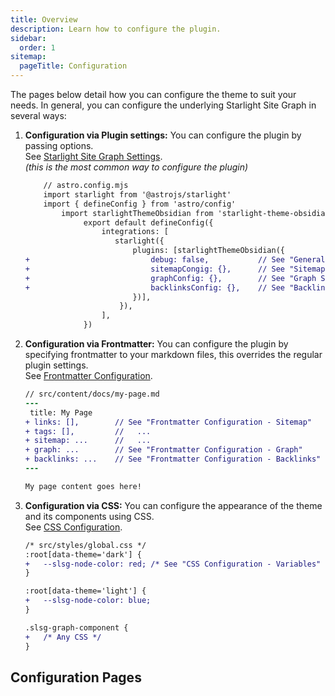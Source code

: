 ```yaml
---
title: Overview
description: Learn how to configure the plugin.
sidebar:
  order: 1
sitemap:
  pageTitle: Configuration
---
```



The pages below detail how you can configure the theme to suit your needs.
In general, you can configure the underlying Starlight Site Graph in several ways:
1. **Configuration via Plugin settings:** You can configure the plugin by passing options.
 	<br/>	See [Starlight Site Graph Settings](https://fevol.github.io/starlight-site-graph/configuration/).
 	<br/>	*(this is the most common way to configure the plugin)*
	```diff lang="js"
		// astro.config.mjs
		import starlight from '@astrojs/starlight'
		import { defineConfig } from 'astro/config'
			import starlightThemeObsidian from 'starlight-theme-obsidian'
				 export default defineConfig({
					 integrations: [
						starlight({
							plugins: [starlightThemeObsidian({
	+							debug: false, 			// See "General Settings"
	+							sitemapCongig: {},  	// See "Sitemap Settings"
	+							graphConfig: {},  		// See "Graph Settings"
	+							backlinksConfig: {},  	// See "Backlinks Settings"
							})],
						 }),
					 ],
				 })
	```
2. **Configuration via Frontmatter:** You can configure the plugin by specifying frontmatter to your markdown files,
	this overrides the regular plugin settings.
	<br/>	See [Frontmatter Configuration](https://fevol.github.io/starlight-site-graph/configuration/frontmatter).
	```diff lang="md"
	// src/content/docs/my-page.md
	---
	 title: My Page
	+ links: [],		// See "Frontmatter Configuration - Sitemap"
	+ tags: [],			//   ...
	+ sitemap: ...		//   ...
	+ graph: ...		// See "Frontmatter Configuration - Graph"
	+ backlinks: ...	// See "Frontmatter Configuration - Backlinks"
	---

	My page content goes here!
	```
3. **Configuration via CSS:** You can configure the appearance of the theme and its components using CSS.
	<br/>	See [CSS Configuration](/starlight-theme-obsidian/configuration/css).
	```diff lang="css"
	/* src/styles/global.css */
	:root[data-theme='dark'] {
	+ 	--slsg-node-color: red; /* See "CSS Configuration - Variables" */
	}

	:root[data-theme='light'] {
	+ 	--slsg-node-color: blue;
	}

	.slsg-graph-component {
	+   /* Any CSS */
	}
	```

## Configuration Pages

<CardGrid stagger>
	<LinkCardIcon
		icon="pencil"
		title="CSS Configuration"
		href="/starlight-theme-obsidian/configuration/css/"
		description="Configure the appearance of the components using CSS."
	/>
	<LinkCardIcon
		icon="seti:graphql"
		title="Graph Settings"
		href="/starlight-theme-obsidian/configuration/graph/"
		description="Configure the appearance and behavior of the graph."
	/>
	<LinkCardIcon
		icon="external"
		title="Backlinks Settings"
		href="/starlight-theme-obsidian/configuration/backlinks/"
		description="Configure the appearance of backlinks."
	/>
</CardGrid>
